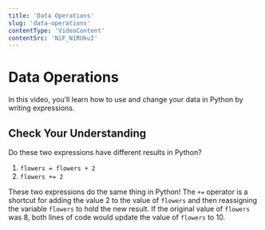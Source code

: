 ```yaml
---
title: 'Data Operations'
slug: 'data-operations'
contentType: 'VideoContent'
contentSrc: 'NiF_N1RUkuI'
---
```


# Data Operations

In this video, you’ll learn how to use and change your data in Python by writing expressions.

## Check Your Understanding

<FlashCard>
<Prompt>

Do these two expressions have different results in Python?

1. `flowers = flowers + 2` 
2. `flowers += 2`

</Prompt>
<Answer>

These two expressions do the same thing in Python! The `+=` operator is a shortcut for adding the value 2 to the value of `flowers` and then reassigning the variable `flowers` to hold the new result. If the original value of `flowers` was 8, both lines of code would update the value of `flowers` to 10.

</Answer>
</FlashCard>